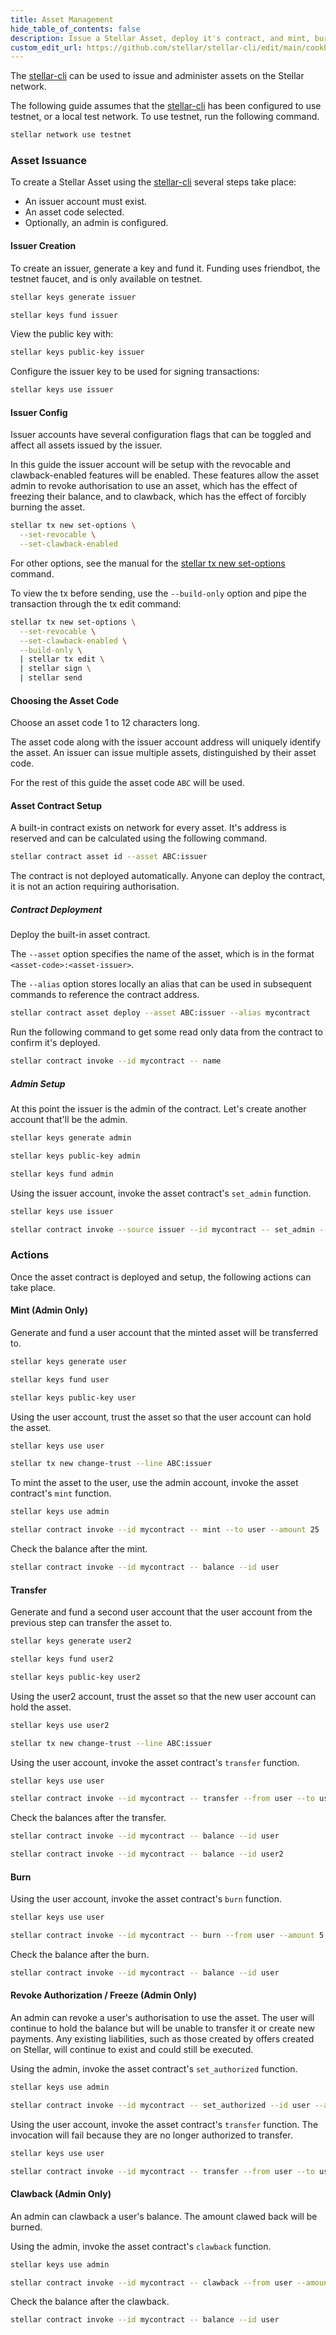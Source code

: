 ```yaml
---
title: Asset Management
hide_table_of_contents: false
description: Issue a Stellar Asset, deploy it's contract, and mint, burn, freeze, and clawback.
custom_edit_url: https://github.com/stellar/stellar-cli/edit/main/cookbook/asset-management.mdx
---
```


The [stellar-cli] can be used to issue and administer assets on the Stellar network.

The following guide assumes that the [stellar-cli] has been configured to use
testnet, or a local test network. To use testnet, run the following command.

```bash
stellar network use testnet
```

### Asset Issuance

To create a Stellar Asset using the [stellar-cli] several steps take place:

- An issuer account must exist.
- An asset code selected.
- Optionally, an admin is configured.

#### Issuer Creation

To create an issuer, generate a key and fund it. Funding uses friendbot, the
testnet faucet, and is only available on testnet.

```bash
stellar keys generate issuer
```

```bash
stellar keys fund issuer
```

View the public key with:

```bash
stellar keys public-key issuer
```

Configure the issuer key to be used for signing transactions:

```bash
stellar keys use issuer
```

#### Issuer Config

Issuer accounts have several configuration flags that can be toggled and affect
all assets issued by the issuer.

In this guide the issuer account will be setup with the revocable and
clawback-enabled features will be enabled. These features allow the
asset admin to revoke authorisation to use an asset, which has the
effect of freezing their balance, and to clawback, which has the effect
of forcibly burning the asset.

```bash
stellar tx new set-options \
  --set-revocable \
  --set-clawback-enabled
```

For other options, see the manual for the [stellar tx new set-options] command.

To view the tx before sending, use the `--build-only` option and pipe the
transaction through the tx edit command:

```bash cookbooktest.ignore="because piping isn't supported"
stellar tx new set-options \
  --set-revocable \
  --set-clawback-enabled \
  --build-only \
  | stellar tx edit \
  | stellar sign \
  | stellar send
```

#### Choosing the Asset Code

Choose an asset code 1 to 12 characters long.

The asset code along with the issuer account address will uniquely identify the
asset. An issuer can issue multiple assets, distinguished by their asset code.

For the rest of this guide the asset code `ABC` will be used.

#### Asset Contract Setup

A built-in contract exists on network for every asset. It's address is reserved
and can be calculated using the following command.

```bash
stellar contract asset id --asset ABC:issuer
```

The contract is not deployed automatically. Anyone can deploy the contract, it
is not an action requiring authorisation.

##### Contract Deployment

Deploy the built-in asset contract.

The `--asset` option specifies the name of the asset, which is in the format
`<asset-code>:<asset-issuer>`.

The `--alias` option stores locally an alias that can be used in subsequent
commands to reference the contract address.

```bash
stellar contract asset deploy --asset ABC:issuer --alias mycontract
```

Run the following command to get some read only data from the contract to confirm it's deployed.

```bash
stellar contract invoke --id mycontract -- name
```

##### Admin Setup

At this point the issuer is the admin of the contract.
Let's create another account that'll be the admin.

```bash
stellar keys generate admin
```

```bash
stellar keys public-key admin
```

```bash
stellar keys fund admin
```

Using the issuer account, invoke the asset contract's `set_admin` function.

```bash
stellar keys use issuer
```

```bash
stellar contract invoke --source issuer --id mycontract -- set_admin --new_admin admin
```

### Actions

Once the asset contract is deployed and setup, the following actions can take place.

#### Mint (Admin Only)

Generate and fund a user account that the minted asset will be transferred to.

```bash
stellar keys generate user
```

```bash
stellar keys fund user
```

```bash
stellar keys public-key user
```

Using the user account, trust the asset so that the user account can
hold the asset.

```bash
stellar keys use user
```

```bash
stellar tx new change-trust --line ABC:issuer
```

To mint the asset to the user, use the admin account, invoke the asset
contract's `mint` function.

```bash
stellar keys use admin
```

```bash
stellar contract invoke --id mycontract -- mint --to user --amount 25
```

Check the balance after the mint.

```bash
stellar contract invoke --id mycontract -- balance --id user
```

#### Transfer

Generate and fund a second user account that the user account from the previous
step can transfer the asset to.

```bash
stellar keys generate user2
```

```bash
stellar keys fund user2
```

```bash
stellar keys public-key user2
```

Using the user2 account, trust the asset so that the new user account can hold
the asset.

```bash
stellar keys use user2
```

```bash
stellar tx new change-trust --line ABC:issuer
```

Using the user account, invoke the asset contract's `transfer` function.

```bash
stellar keys use user
```

```bash
stellar contract invoke --id mycontract -- transfer --from user --to user2 --amount 3
```

Check the balances after the transfer.

```bash
stellar contract invoke --id mycontract -- balance --id user
```

```bash
stellar contract invoke --id mycontract -- balance --id user2
```

#### Burn

Using the user account, invoke the asset contract's `burn` function.

```bash
stellar keys use user
```

```bash
stellar contract invoke --id mycontract -- burn --from user --amount 5
```

Check the balance after the burn.

```bash
stellar contract invoke --id mycontract -- balance --id user
```

#### Revoke Authorization / Freeze (Admin Only)

An admin can revoke a user's authorisation to use the asset. The user will
continue to hold the balance but will be unable to transfer it or create new
payments. Any existing liabilities, such as those created by offers created on
Stellar, will continue to exist and could still be executed.

Using the admin, invoke the asset contract's `set_authorized` function.

```bash
stellar keys use admin
```

```bash
stellar contract invoke --id mycontract -- set_authorized --id user --authorize false
```

Using the user account, invoke the asset contract's `transfer` function. The
invocation will fail because they are no longer authorized to transfer.

```bash
stellar keys use user
```

```bash cookbooktest.fail cookbooktest.stderr="balance is deauthorized"
stellar contract invoke --id mycontract -- transfer --from user --to user2 --amount 3
```

#### Clawback (Admin Only)

An admin can clawback a user's balance. The amount clawed back will be burned.

Using the admin, invoke the asset contract's `clawback` function.

```bash
stellar keys use admin
```

```bash
stellar contract invoke --id mycontract -- clawback --from user --amount 1
```

Check the balance after the clawback.

```bash
stellar contract invoke --id mycontract -- balance --id user
```

[stellar-cli]: ../stellar-cli.mdx
[stellar tx new set-options]: ../stellar-cli.mdx#stellar-tx-new-set-options
